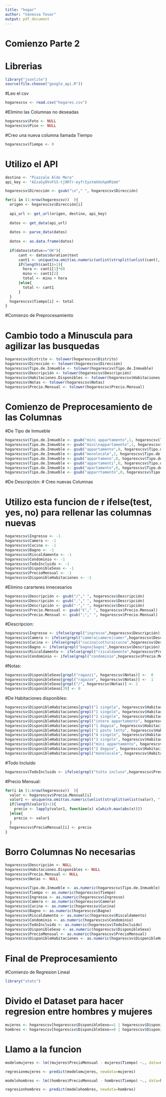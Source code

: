 ```yaml
---
title: "hogar"
author: "Vanessa Tovar"
output: pdf_document
---
```

# Comienzo Parte 2
# Librerias
```r
library("jsonlite")
source(file.choose("google_api.R"))
```


#Leo el csv
```r
hogarescsv <- read.csv("hogares.csv")
```
#Elimino las Columnas no deseadas
```r
hogarescsv$Foto <- NULL
hogarescsv$Piso <- NULL
```
#Creo una nueva columna llamada Tiempo
```r
hogarescsv$Tiempo <- 0
```
# Utilizo el API
```r
destino <- "Piazzale Aldo Moro"
api_key <- "AIzaSyDVvFSS-tj9RTr-eyfrIyxtmXXohpUM1mU"

hogarescsv$Dirección <- gsub("\n"," ", hogarescsv$Dirección)

for(i in (1:nrow(hogarescsv))  ){
  origen <- hogarescsv$Dirección[i]
  
  api_url <- get_url(origen, destino, api_key)
  
  datos <- get_data(api_url)
  
  datos <- parse_data(datos)
  
  datos <- as.data.frame(datos)
  
  if(datos$status=="OK"){
      cant <- datos$duration$text
      cant1 <- unique(na.omit(as.numeric(unlist(strsplit(unlist(cant), "[^0-9]+")))))
      if(length(cant1)>1){
        hora <- cant1[1]*60
        minu <- cant1[2]
        total <- minu + hora
      }else{
        total <- cant1
      }
  }
  hogarescsv$Tiempo[i] <- total
}
```
#Comienzo de Preprocesamiento

# Cambio todo a Minuscula para agilizar las busquedas
```r
hogarescsv$Distrito <- tolower(hogarescsv$Distrito)
hogarescsv$Dirección <- tolower(hogarescsv$Dirección)
hogarescsv$Tipo.de.Inmueble <- tolower(hogarescsv$Tipo.de.Inmueble)
hogarescsv$Descripción <- tolower(hogarescsv$Descripción)
hogarescsv$Habitaciones.Disponibles <- tolower(hogarescsv$Habitaciones.Disponibles)
hogarescsv$Notas <- tolower(hogarescsv$Notas)
hogarescsv$Precio.Mensual <- tolower(hogarescsv$Precio.Mensual)
```
# Comienzo de Preprocesamiento de las Columnas

#De Tipo de Inmueble
```r
hogarescsv$Tipo.de.Inmueble <- gsub("mini appartamento",1, hogarescsv$Tipo.de.Inmueble)
hogarescsv$Tipo.de.Inmueble <- gsub("mini\nappartamento",1, hogarescsv$Tipo.de.Inmueble)
hogarescsv$Tipo.de.Inmueble <- gsub("appartamento",0, hogarescsv$Tipo.de.Inmueble)
hogarescsv$Tipo.de.Inmueble <- gsub("monolocale",2, hogarescsv$Tipo.de.Inmueble)
hogarescsv$Tipo.de.Inmueble <- gsub("appartameno",0, hogarescsv$Tipo.de.Inmueble)
hogarescsv$Tipo.de.Inmueble <- gsub("appartamenti",0, hogarescsv$Tipo.de.Inmueble)
hogarescsv$Tipo.de.Inmueble <- gsub("apartamento",0, hogarescsv$Tipo.de.Inmueble)
hogarescsv$Tipo.de.Inmueble <- gsub("apparrtamento",0, hogarescsv$Tipo.de.Inmueble)
```
#De Descripción:
# Creo nuevas Columnas

# Utilizo esta funcion de r ifelse(test, yes, no) para rellenar las columnas nuevas
```r
hogarescsv$Ingresso <- -1
hogarescsv$Camera <- -1
hogarescsv$Cucina <- -1
hogarescsv$Bagno <- -1
hogarescsv$Riscaldamento <- -1
hogarescsv$Condominio <- -1
hogarescsv$TodoIncluido <- -1
hogarescsv$DisponibleSexo <- -1
hogarescsv$PrecioMensual <- -1
hogarescsv$DisponibleHabitaciones <- -1
```
#Elimino cararteres innecesarios
```r
hogarescsv$Descripción <- gsub("/"," ", hogarescsv$Descripción)
hogarescsv$Descripción <- gsub(","," ", hogarescsv$Descripción)
hogarescsv$Descripción <- gsub("-"," ", hogarescsv$Descripción)
hogarescsv$Precio.Mensual <- gsub("€"," ", hogarescsv$Precio.Mensual)
hogarescsv$Precio.Mensual <- gsub(";"," ", hogarescsv$Precio.Mensual)
```
#Descripcion:
```r
hogarescsv$Ingresso <- ifelse(grepl("ingresso",hogarescsv$Descripción),1,0)
hogarescsv$Camera <- ifelse(grepl("camera|camere|camer",hogarescsv$Descripción),1,0)
hogarescsv$Cucina <- ifelse(grepl("cucina|cottura|cucna",hogarescsv$Descripción),1,0)
hogarescsv$Bagno <- ifelse(grepl("bagno|bagni",hogarescsv$Descripción),1,0)
hogarescsv$Riscaldamento <- ifelse(grepl("riscaldamento",hogarescsv$Precio.Mensual),1,0)
hogarescsv$Condominio <- ifelse(grepl("condominio",hogarescsv$Precio.Mensual),1,0)
```
#Notas:
```r
hogarescsv$DisponibleSexo[grepl("ragazzi", hogarescsv$Notas)] <-  0
hogarescsv$DisponibleSexo[grepl("ragazze", hogarescsv$Notas)] <-  1
hogarescsv$DisponibleSexo[grepl("/", hogarescsv$Notas)] <- 2
hogarescsv$DisponibleSexo[39] <- 0
```
#De Habitaciones disponibles:
```r
hogarescsv$DisponibleHabitaciones[grepl("1 singola", hogarescsv$Habitaciones.Disponibles)] <-  1
hogarescsv$DisponibleHabitaciones[grepl("1 singole", hogarescsv$Habitaciones.Disponibles)] <-  1
hogarescsv$DisponibleHabitaciones[grepl("2 singole", hogarescsv$Habitaciones.Disponibles)] <-  2
hogarescsv$DisponibleHabitaciones[grepl("intero appartamento", hogarescsv$Habitaciones.Disponibles)] <-  8
hogarescsv$DisponibleHabitaciones[grepl("1 doppia", hogarescsv$Habitaciones.Disponibles)] <-  5
hogarescsv$DisponibleHabitaciones[grepl("1 posto letto", hogarescsv$Habitaciones.Disponibles)] <-  9
hogarescsv$DisponibleHabitaciones[grepl("4 singole", hogarescsv$Habitaciones.Disponibles)] <-  4
hogarescsv$DisponibleHabitaciones[grepl("3 singole", hogarescsv$Habitaciones.Disponibles)] <-  3
hogarescsv$DisponibleHabitaciones[grepl("mini appartamento", hogarescsv$Habitaciones.Disponibles)] <-  7
hogarescsv$DisponibleHabitaciones[grepl("2 doppie", hogarescsv$Habitaciones.Disponibles)] <-  6
hogarescsv$DisponibleHabitaciones[grepl("monolocale", hogarescsv$Habitaciones.Disponibles)] <-  10
```
#Todo Incluido
```r
hogarescsv$TodoIncluido <- ifelse(grepl("tutto incluso",hogarescsv$Precio.Mensual),1,0)
```
#Precio Mensual:
```r
for(i in (1:nrow(hogarescsv))  ){
  valor <- hogarescsv$Precio.Mensual[i]
  valor1 <- unique(na.omit(as.numeric(unlist(strsplit(unlist(valor), "[^0-9]+")))))
  if(length(valor1)>1){
    precio <- lapply(valor1, function(x) x[which.max(abs(x))])
  }else{
    precio <- valor1
  }
  hogarescsv$PrecioMensual[i] <- precio
}
```
# Borro Columnas No necesarias
```r
hogarescsv$Descripción <- NULL
hogarescsv$Habitaciones.Disponibles <- NULL
hogarescsv$Precio.Mensual <- NULL
hogarescsv$Notas <- NULL

hogarescsv$Tipo.de.Inmueble <- as.numeric(hogarescsv$Tipo.de.Inmueble) 
hogarescsv$Tiempo <- as.numeric(hogarescsv$Tiempo)
hogarescsv$Ingresso <- as.numeric(hogarescsv$Ingresso)
hogarescsv$Camera <- as.numeric(hogarescsv$Camera)
hogarescsv$Cucina <- as.numeric(hogarescsv$Cucina)
hogarescsv$Bagno <- as.numeric(hogarescsv$Bagno)
hogarescsv$Riscaldamento <- as.numeric(hogarescsv$Riscaldamento)
hogarescsv$Condominio <- as.numeric(hogarescsv$Condominio)
hogarescsv$TodoIncluido <- as.numeric(hogarescsv$TodoIncluido)
hogarescsv$DisponibleSexo <- as.numeric(hogarescsv$DisponibleSexo)
hogarescsv$PrecioMensual <- as.numeric(hogarescsv$PrecioMensual)
hogarescsv$DisponibleHabitaciones <- as.numeric(hogarescsv$DisponibleHabitaciones)
```

# Final de Preprocesamiento

#Comienzo de Regresion Lineal
```r
library("stats")
```
# Divido el Dataset para hacer regresion entre hombres y mujeres
```r
mujeres <- hogarescsv[hogarescsv$DisponibleSexo==1 | hogarescsv$DisponibleSexo==2, ]
hombres <- hogarescsv[hogarescsv$DisponibleSexo==0 | hogarescsv$DisponibleSexo==2, ]
```
# Llamo a la funcion
```r
modelomujeres <- lm((mujeres$PrecioMensual - mujeres$Tiempo) ~., data=mujeres)

regresionmujeres <- predict(modelomujeres, newdata=mujeres)

modelohombres <- lm((hombres$PrecioMensual - hombres$Tiempo) ~., data=hombres)

regresionhombres <- predict(modelohombres, newdata=hombres)
```

